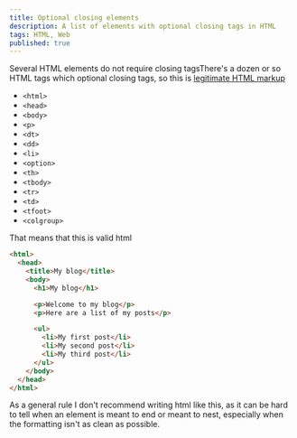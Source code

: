 ```yaml
---
title: Optional closing elements
description: A list of elements with optional closing tags in HTML
tags: HTML, Web
published: true
---
```


Several HTML elements do not require closing tags<SideNote>There's a dozen or so HTML tags which optional closing tags, so this is [legitimate HTML markup](https://twitter.com/jacobmparis/status/1366498652169068549?s=20)</SideNote>

- `<html>`
- `<head>`
- `<body>`
- `<p>`
- `<dt>`
- `<dd>`
- `<li>`
- `<option>`
- `<th>`
- `<tbody>`
- `<tr>`
- `<td>`
- `<tfoot>`
- `<colgroup>`

That means that this is valid html

```html
<html>
  <head>
    <title>My blog</title>
    <body>
      <h1>My blog</h1>

      <p>Welcome to my blog</p>
      <p>Here are a list of my posts</p>

      <ul>
        <li>My first post</li>
        <li>My second post</li>
        <li>My third post</li>
      </ul>
    </body>
  </head>
</html>
```

As a general rule I don't recommend writing html like this, as it can be hard to tell when an element is meant to end or meant to nest, especially when the formatting isn't as clean as possible.
